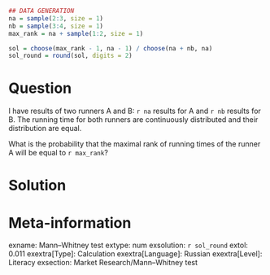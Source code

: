 ```r
## DATA GENERATION
na = sample(2:3, size = 1)
nb = sample(3:4, size = 1)
max_rank = na + sample(1:2, size = 1)

sol = choose(max_rank - 1, na - 1) / choose(na + nb, na)
sol_round = round(sol, digits = 2)
```

Question
========
I have results of two runners A and B: `r na` results for A and `r nb` results
for B. The running time for both runners are continuously distributed and their distribution are equal.

What is the probability that the maximal rank of running times of the runner A will be equal to `r max_rank`?


Solution
========


Meta-information
================
exname: Mann–Whitney test
extype: num
exsolution: `r sol_round`
extol: 0.011
exextra[Type]: Calculation
exextra[Language]: Russian
exextra[Level]: Literacy
exsection: Market Research/Mann–Whitney test
